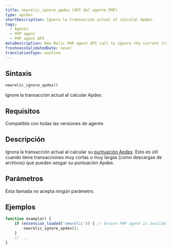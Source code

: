 ```yaml
---
title: newrelic_ignore_apdex (API del agente PHP)
type: apiDoc
shortDescription: Ignore la transacción actual al calcular Apdex.
tags:
  - Agents
  - PHP agent
  - PHP agent API
metaDescription: New Relic PHP agent API call to ignore the current transaction when calculating your app's overall Apdex score.
freshnessValidatedDate: never
translationType: machine
---
```


## Sintaxis

```php
newrelic_ignore_apdex()
```

Ignore la transacción actual al calcular Apdex.

## Requisitos

Compatible con todas las versiones de agente.

## Descripción

Ignora la transacción actual al calcular su [puntuación Apdex](/docs/apm/new-relic-apm/apdex/apdex-measuring-user-satisfaction). Esto es útil cuando tiene transacciones muy cortas o muy largas (como descargas de archivos) que pueden sesgar su puntuación Apdex.

## Parámetros

Esta llamada no acepta ningún parámetro.

## Ejemplos

```php
function example() {
    if (extension_loaded('newrelic')) { // Ensure PHP agent is available
        newrelic_ignore_apdex();
    }
    // ...
}
```